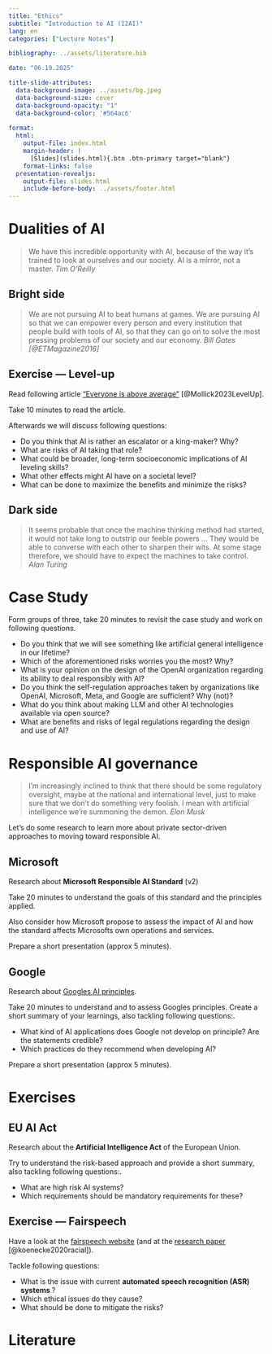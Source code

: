 ```yaml
---
title: "Ethics"
subtitle: "Introduction to AI (I2AI)"
lang: en
categories: ["Lecture Notes"]

bibliography: ../assets/literature.bib

date: "06.19.2025"

title-slide-attributes:
  data-background-image: ../assets/bg.jpeg
  data-background-size: cover
  data-background-opacity: "1"
  data-background-color: '#564ac6'
  
format:
  html:
    output-file: index.html
    margin-header: | 
      [Slides](slides.html){.btn .btn-primary target="blank"}
    format-links: false   
  presentation-revealjs:
    output-file: slides.html
    include-before-body: ../assets/footer.html
---
```


# Dualities of AI 

:::medium
> We have this incredible opportunity with AI, because of the way it’s trained to look at ourselves and our society. AI is a mirror, not a master. *Tim O’Reilly*
:::

## Bright side

:::medium
> We are not pursuing AI to beat humans at games. We are pursuing AI so that we can [empower every person and every institution]{.link-color} that people build with tools of AI, so that they can go on to solve the most pressing problems of our society and our economy. *Bill Gates [@ETMagazine2016]*
:::

## Exercise — Level-up {background-color="black"}

Read following article ["Everyone is above average"](https://www.oneusefulthing.org/p/everyone-is-above-average?utm_campaign=post&utm_medium=web) [@Mollick2023LevelUp].

Take 10 minutes to read the article.

Afterwards we will discuss following questions:

- Do you think that AI is rather an escalator or a king-maker? Why?
- What are risks of AI taking that role?
- What could be broader, long-term socioeconomic implications of AI leveling skills?
- What other effects might AI have on a societal level?
- What can be done to maximize the benefits and minimize the risks?

<!-- 

Equity of Access: Does the widespread adoption of AI tools for professional tasks create equitable opportunities for individuals across different skill levels and socioeconomic backgrounds, or does it exacerbate existing inequalities by favoring those with access to technology and training?
Fairness in Skill Enhancement: How can we ensure that AI-powered skill enhancement is distributed fairly among individuals, without privileging certain groups or disadvantaging others? Are there measures in place to address potential biases in AI algorithms that may disproportionately benefit or hinder specific demographics?
Impact on Human Creativity: To what extent does reliance on AI for tasks such as idea generation and creative writing impact human creativity and innovation? Are there risks of stifling originality and diversity of thought in favor of AI-generated solutions that conform to established patterns and norms?
Ethical Use of AI Assistance: What ethical considerations should guide the use of AI tools in professional tasks, particularly in fields where human judgment and ethical decision-making are critical? How can we ensure that AI assistance complements human skills and expertise, rather than substituting or diminishing them?
Worker Reskilling and Job Displacement: How should societies address the potential impact of AI on workforce dynamics, including job displacement and the need for continuous reskilling? Are there ethical responsibilities for employers, policymakers, and educational institutions to support workers in adapting to changing skill requirements and employment opportunities?
Transparency and Accountability: Who is responsible for ensuring transparency and accountability in the development and deployment of AI tools for professional tasks? What mechanisms should be in place to address concerns about algorithmic transparency, bias, and unintended consequences, particularly in fields where AI decisions can have significant real-world impacts?
Long-Term Socioeconomic Effects: What are the broader socioeconomic implications of AI leveling skills distribution across various professional tasks? How can societies mitigate potential negative effects on income inequality, job satisfaction, and overall well-being, while maximizing the benefits of AI-driven skill enhancement for individuals and communities?
Human-AI Collaboration and Autonomy: How can we foster meaningful collaboration between humans and AI systems in professional settings, while preserving human autonomy and agency? What ethical guidelines should govern the division of tasks and responsibilities between humans and AI, particularly in contexts where decisions have ethical or moral implications?

-->

## Dark side

:::medium
> It seems probable that once the machine thinking method had started, it would not take long to outstrip our feeble powers … They would be able to converse with each other to sharpen their wits. [At some stage therefore, we should have to expect the machines to take control.]{.link-color} *Alan Turing*
:::

# Case Study {background-color="black"}

Form groups of three, take 20 minutes to revisit the case study and work on following questions.

- Do you think that we will see something like artificial general intelligence in our lifetime? 
- Which of the aforementioned risks worries you the most? Why?
- What is your opinion on the design of the OpenAI organization regarding its ability to deal responsibly with AI?
- Do you think the self-regulation approaches taken by organizations like OpenAI, Microsoft, Meta, and Google are sufficient? Why (not)?
- What do you think about making LLM and other AI technologies available via open source?
- What are benefits and risks of legal regulations regarding the design and use of AI?

# Responsible AI governance

> I’m increasingly inclined to think that there should be some regulatory oversight, maybe at the national and international level, just to make sure that we don’t do something very foolish. I mean with artificial intelligence we’re summoning the demon. *Elon Musk*

Let's do some research to learn more about private sector-driven approaches to moving toward responsible AI.

## Microsoft  {background-color="black"}

Research about __Microsoft Responsible AI Standard__ (v2)

Take 20 minutes to understand the goals of this standard and the principles applied.

Also consider how Microsoft propose to assess the impact of AI and how the standard affects Microsofts own operations and services.

Prepare a short presentation (approx 5 minutes).


## Google  {background-color="black"}

Research about [Googles AI principles](https://ai.google/responsibility).

Take 20 minutes to understand and to assess Googles principles. Create a short summary of your learnings, also tackling following questions:.

- What kind of AI applications does Google not develop on principle? Are the statements credible?
- Which practices do they recommend when developing AI?

Prepare a short presentation (approx 5 minutes).

# Exercises

## EU AI Act {background-color="black"}

Research about the __Artificial Intelligence Act__ of the European Union.

Try to understand the risk-based approach and provide a short summary, also tackling following questions:.

- What are high risk AI systems?
- Which requirements should be mandatory requirements for these?

## Exercise — Fairspeech {background-color="black"}

Have a look at the [fairspeech website](https://fairspeech.stanford.edu/) (and at the [research paper](https://www.pnas.org/doi/full/10.1073/pnas.1915768117) [@koenecke2020racial]).

Tackle following questions:

- What is the issue with current __automated speech recognition (ASR) systems __?
- Which ethical issues do they cause?
- What should be done to mitigate the risks?

# Literature
::: {#refs}
:::